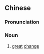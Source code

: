 {{also|巨变}}
==Chinese==
{{zh-forms|s=巨变}}

===Pronunciation===
{{zh-pron
|m=jùbiàn
|c=geoi6 bin3
|cat=n
}}

===Noun===
{{zh-noun}}

# [[great]] [[change]]